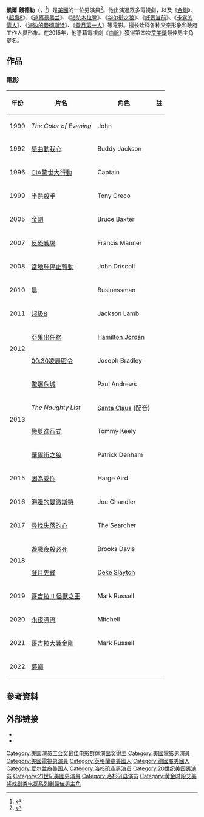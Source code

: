 {{Infobox person
| name = 凱爾·錢德勒<BR>Kyle Chandler
| image = Kyle Chandler at the Texas Film Hall of Fame Awards, March 2009.jpg
| alt = 
| caption = 
| birth_name = Kyle Martin Chandler
| birth_date = {{birth date and age|1965|09|17}}
| birth_place = {{USA}}[[水牛城|水牛城]]
| residence = {{USA}}[[德克薩斯州|德克薩斯州]]德里平斯普林斯
| education = George Walton Academy
| alma_mater = [[喬治亞大學|喬治亞大學]]
| occupation = 演員
| years_active = 1988–現在
| known for = 
| spouse = {{marriage|Kathryn Chandler|1995}}
| children = 2
}}

'''凱爾·錢德勒'''（{{lang-en|Kyle Chandler}}，{{bd|1965年|9月17日|catIdx=Chandler, Kyle}}<ref name=FamilySearch-USPR-2006>{{cite web|title=Kathryn M Chandler United States Public Records|url=https://familysearch.org/pal:/MM9.1.1/KT98-Q8F|website=[[FamilySearch|FamilySearch]]|accessdate=26 February 2015|archive-date=2016-03-04|archive-url=https://web.archive.org/web/20160304103228/https://familysearch.org/pal:/MM9.1.1/KT98-Q8F|dead-url=no}}</ref>）是[[美國|美國]]的一位男演員<ref name=NPR-FreshAir-FNL-2008>{{cite news|last1=Bianculli|first1=David|title=Actor Kyle Chandler Coaches 'Friday Night'|url=http://www.npr.org/templates/story/story.php?storyId=89762425|accessdate=27 February 2015|work=[[Fresh_Air|Fresh Air]]|publisher=[[NPR|NPR]]|date=21 April 2008|format=Audio interview (extended)|archive-date=2016-03-04|archive-url=https://web.archive.org/web/20160304090826/http://www.npr.org/templates/story/story.php?storyId=89762425|dead-url=no}}</ref>。他出演過眾多電視劇，以及《[[金剛_(2005年電影)|金剛]]》、《[[超級8|超級8]]》、《[[逃离德黑兰|逃离德黑兰]]》、《[[猎杀本拉登|猎杀本拉登]]》、《[[华尔街之狼|华尔街之狼]]》、《[[好景当前|好景当前]]》、《[[卡露的情人|卡露的情人]]》、《[[海边的曼彻斯特|海边的曼彻斯特]]》、《[[登月第一人|登月第一人]]》等電影。擅长诠释各种父亲形象和政府工作人员形象。在2015年，他憑藉電視劇《[[血脈_(美國電視劇)|血脈]]》獲得第四次[[艾美獎|艾美獎]]最佳男主角提名。

==作品==
===電影===
{| class="wikitable sortable"
|-
! 年份
! 片名
! 角色
! class="unsortable"| 註
|-
| 1990 || ''The Color of Evening'' || John ||
|-
| 1992 || [[戀曲動我心|戀曲動我心]] || Buddy Jackson ||
|-
| 1996 || [[CIA驚世大行動|CIA驚世大行動]] || Captain ||
|-
| 1999 || [[半熟殺手|半熟殺手]] || Tony Greco ||
|-
| 2005 || [[金剛_(2005年電影)|金剛]] || Bruce Baxter ||
|-
| 2007 || [[反恐戰場|反恐戰場]]|| Francis Manner ||
|-
| 2008 || [[當地球停止轉動|當地球停止轉動]] || John Driscoll ||
|-
| 2010 || [[晨_(電影)|晨]] || Businessman ||
|-
| 2011 || [[超級8|超級8]] || Jackson Lamb || 
|-
| rowspan="2"| 2012 || [[亞果出任務|亞果出任務]] || [[Hamilton_Jordan|Hamilton Jordan]] || 
|-
| [[00:30凌晨密令|00:30凌晨密令]] || Joseph Bradley || 
|-
| rowspan="4"| 2013 || [[驚爆危城|驚爆危城]] || Paul Andrews ||
|-
| ''The Naughty List'' || [[Santa_Claus|Santa Claus]] (配音) ||
|-
|[[戀夏進行式|戀夏進行式]] || Tommy Keely ||
|-
| [[華爾街之狼|華爾街之狼]] || Patrick Denham ||
|-
| 2015 || [[因為愛你|因為愛你]] || Harge Aird ||
|-
| 2016 ||[[海邊的曼徹斯特|海邊的曼徹斯特]] || Joe Chandler ||
|-
| 2017 || [[尋找失落的心|尋找失落的心]] || The Searcher || 
|-
| rowspan="2"| 2018 ||[[遊戲夜殺必死|遊戲夜殺必死]] || Brooks Davis || 
|-
| [[登月先鋒|登月先鋒]] || [[Deke_Slayton|Deke Slayton]] || 
|-
| 2019 || [[哥吉拉_II_怪獸之王|哥吉拉 II 怪獸之王]] || Mark Russell ||
|-
| 2020 || [[永夜漂流|永夜漂流]] || Mitchell ||
|-
| 2021 || [[哥吉拉大戰金剛|哥吉拉大戰金剛]] || Mark Russell || 
|-
| 2022 || [[夢鄉|夢鄉]] ||  || 
|}

==參考資料==
{{reflist}}

== 外部链接 ==
{{Commons category|Kyle Chandler}}
* {{IMDb name|151419}}
* {{IBDB name}}

{{黄金时段艾美奖最佳戏剧类电视系列剧男主角}}
{{2011至2020年美国演员工会奖最佳电影群体演出奖}}
{{Authority control}}

{{DEFAULTSORT: Chandler, Kyle}}
[[Category:美国演员工会奖最佳电影群体演出奖得主|Category:美国演员工会奖最佳电影群体演出奖得主]]
[[Category:美國電影男演員|Category:美國電影男演員]]
[[Category:美國電視男演員|Category:美國電視男演員]]
[[Category:英格蘭裔美國人|Category:英格蘭裔美國人]]
[[Category:德國裔美國人|Category:德國裔美國人]]
[[Category:爱尔兰裔美国人|Category:爱尔兰裔美国人]]
[[Category:洛杉矶市男演员|Category:洛杉矶市男演员]]
[[Category:20世纪美国男演员|Category:20世纪美国男演员]]
[[Category:21世紀美國男演員|Category:21世紀美國男演員]]
[[Category:洛杉矶县演员|Category:洛杉矶县演员]]
[[Category:黄金时段艾美奖戏剧类电视系列剧最佳男主角|Category:黄金时段艾美奖戏剧类电视系列剧最佳男主角]]